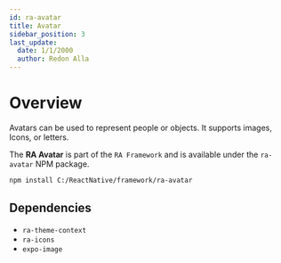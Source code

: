 ```yaml
---
id: ra-avatar
title: Avatar
sidebar_position: 3
last_update:
  date: 1/1/2000
  author: Redon Alla
---
```


# Overview

Avatars can be used to represent people or objects. It supports images, Icons, or letters.

The **RA Avatar** is part of the `RA Framework` and is available under the `ra-avatar` NPM package.


<Installation title="RA Avatar" />

```bash npm2yarn npm2yarn
npm install C:/ReactNative/framework/ra-avatar
```

## Dependencies
- `ra-theme-context`
- `ra-icons`
- `expo-image`



<DocCardList />